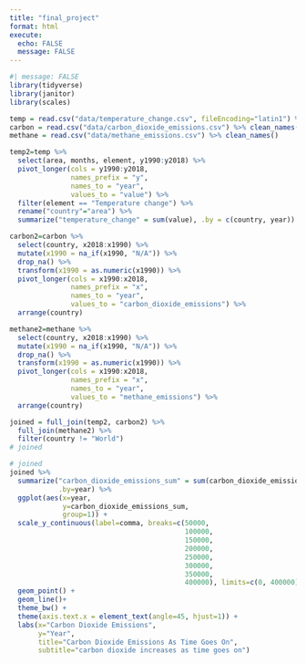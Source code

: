 ```yaml
---
title: "final_project"
format: html
execute:
  echo: FALSE
  message: FALSE
---
```


```r
#| message: FALSE
library(tidyverse)
library(janitor)
library(scales)
```


```r
temp = read.csv("data/temperature_change.csv", fileEncoding="latin1") %>% clean_names()
carbon = read.csv("data/carbon_dioxide_emissions.csv") %>% clean_names()
methane = read.csv("data/methane_emissions.csv") %>% clean_names()
```

```r

temp2=temp %>%
  select(area, months, element, y1990:y2018) %>%
  pivot_longer(cols = y1990:y2018,
               names_prefix = "y",
               names_to = "year",
               values_to = "value") %>%
  filter(element == "Temperature change") %>%
  rename("country"="area") %>%
  summarize("temperature_change" = sum(value), .by = c(country, year))

```

```r
carbon2=carbon %>%
  select(country, x2018:x1990) %>%
  mutate(x1990 = na_if(x1990, "N/A")) %>%
  drop_na() %>%
  transform(x1990 = as.numeric(x1990)) %>%
  pivot_longer(cols = x1990:x2018,
               names_prefix = "x",
               names_to = "year",
               values_to = "carbon_dioxide_emissions") %>%
  arrange(country)
```

```r
methane2=methane %>%
  select(country, x2018:x1990) %>%
  mutate(x1990 = na_if(x1990, "N/A")) %>%
  drop_na() %>%
  transform(x1990 = as.numeric(x1990)) %>%
  pivot_longer(cols = x1990:x2018,
               names_prefix = "x",
               names_to = "year",
               values_to = "methane_emissions") %>%
  arrange(country)
```

```r
joined = full_join(temp2, carbon2) %>%
  full_join(methane2) %>%
  filter(country != "World")
# joined
```

``` r
# joined
joined %>%
  summarize("carbon_dioxide_emissions_sum" = sum(carbon_dioxide_emissions, na.rm = TRUE),
            .by=year) %>%
  ggplot(aes(x=year,
             y=carbon_dioxide_emissions_sum,
             group=1)) +
  scale_y_continuous(label=comma, breaks=c(50000,
                                           100000,
                                           150000,
                                           200000,
                                           250000,
                                           300000,
                                           350000,
                                           400000), limits=c(0, 400000)) +
  geom_point() +
  geom_line()+
  theme_bw() +
  theme(axis.text.x = element_text(angle=45, hjust=1)) +
  labs(x="Carbon Dioxide Emissions",
       y="Year",
       title="Carbon Dioxide Emissions As Time Goes On",
       subtitle="carbon dioxide increases as time goes on")
```

